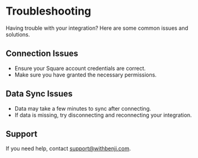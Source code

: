 # Troubleshooting

Having trouble with your integration? Here are some common issues and solutions.

## Connection Issues
- Ensure your Square account credentials are correct.
- Make sure you have granted the necessary permissions.

## Data Sync Issues
- Data may take a few minutes to sync after connecting.
- If data is missing, try disconnecting and reconnecting your integration.

## Support
If you need help, contact [support@withbenji.com](mailto:support@withbenji.com). 